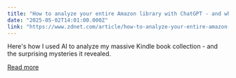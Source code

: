 ```yaml
---
title: "How to analyze your entire Amazon library with ChatGPT - and what you can learn"
date: "2025-05-02T14:01:00.000Z"
link: "https://www.zdnet.com/article/how-to-analyze-your-entire-amazon-library-with-chatgpt-and-what-you-can-learn/"
---
```


Here's how I used AI to analyze my massive Kindle book collection - and the surprising mysteries it revealed.

[Read more](https://www.zdnet.com/article/how-to-analyze-your-entire-amazon-library-with-chatgpt-and-what-you-can-learn/)
